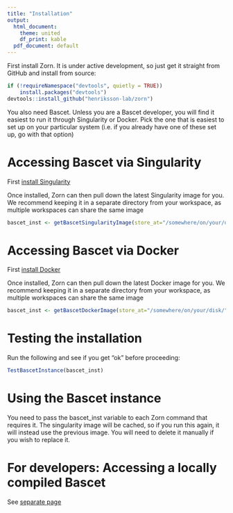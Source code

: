 ```yaml
---
title: "Installation"
output:
  html_document:
    theme: united
    df_print: kable
  pdf_document: default
---
```



First install Zorn. It is under active development, so just get it straight
from GitHub and install from source:

```r
if (!requireNamespace("devtools", quietly = TRUE))
    install.packages("devtools")
devtools::install_github("henriksson-lab/zorn")
```

You also need Bascet. Unless you are a Bascet developer, you will find it
easiest to run it through Singularity or Docker. Pick the one that is easiest
to set up on your particular system (i.e. if you already have one of these set
up, go with that option)

# Accessing Bascet via Singularity

First [install Singularity](https://docs.sylabs.io/guides/3.0/user-guide/installation.html)

Once installed, Zorn can then pull down the latest Singularity image for you.
We recommend keeping it in a separate directory from your workspace, as
multiple workspaces can share the same image

```r
bascet_inst <- getBascetSingularityImage(store_at="/somewhere/on/your/disk/")
```


# Accessing Bascet via Docker

First [install Docker](https://docs.docker.com/get-started/)

Once installed, Zorn can then pull down the latest Docker image for you.
We recommend keeping it in a separate directory from your workspace, as
multiple workspaces can share the same image

```r
bascet_inst <- getBascetDockerImage(store_at="/somewhere/on/your/disk/")
```

# Testing the installation

Run the following and see if you get "ok" before proceeding:
```r
TestBascetInstance(bascet_inst)
```



# Using the Bascet instance

You need to pass the bascet_inst variable to each Zorn command that requires it.
The singularity image will be cached, so if you run this again, it will instead use
the previous image. You will need to delete it manually if you wish to replace it.


# For developers: Accessing a locally compiled Bascet

See [separate page](for_developers.html)

